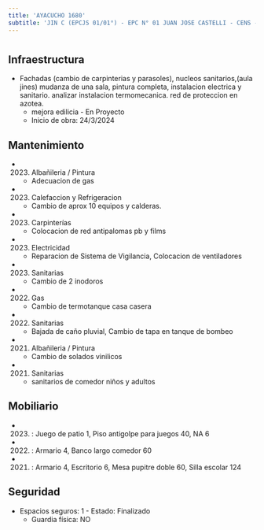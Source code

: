 ```yaml
---
title: 'AYACUCHO 1680'
subtitle: 'JIN C (EPCJS 01/01°) - EPC N° 01 JUAN JOSE CASTELLI - CENS - UGEE N° 01'
---
```


#
## Infraestructura

* Fachadas (cambio de carpinterias y parasoles), nucleos sanitarios,(aula jines) mudanza de una sala, pintura completa, instalacion electrica y sanitario. analizar instalacion termomecanica. red de proteccion en azotea. 
    + mejora edilicia - En Proyecto 
    + Inicio de obra: 24/3/2024 






## Mantenimiento

*  (2023) Albañileria / Pintura 
    + Adecuacion de gas

*  (2023) Calefaccion y Refrigeracion 
    + Cambio de aprox 10 equipos y calderas.

*  (2023) Carpinterías 
    + Colocacion de red antipalomas pb y films

*  (2023) Electricidad 
    + Reparacion de Sistema de Vigilancia, Colocacion de ventiladores

*  (2023) Sanitarias 
    + Cambio de 2 inodoros

*  (2022) Gas 
    + Cambio de termotanque casa casera

*  (2022) Sanitarias 
    + Bajada de caño pluvial, Cambio de tapa en tanque de bombeo

*  (2021) Albañileria / Pintura 
    + Cambio de solados vinilicos

*  (2021) Sanitarias 
    + sanitarios de comedor niños y adultos





## Mobiliario

*  (2023) : Juego de patio 1, Piso antigolpe para juegos 40, NA 6 

*  (2022) : Armario 4, Banco largo comedor 60 

*  (2021) : Armario 4, Escritorio 6, Mesa pupitre doble 60, Silla escolar 124 





## Seguridad

*  Espacios seguros: 1 - Estado: Finalizado 
    + Guardia física: NO




